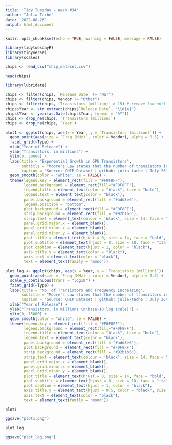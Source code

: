 ```yaml
---
title: 'Tidy Tuesday - Week #34'
author: "Julia Tache"
date: '2022-08-26'
output: html_document
---
```


```r
knitr::opts_chunk$set(echo = TRUE, warning = FALSE, message = FALSE)
```

```r

library(tidytuesdayR)
library(tidyverse)
library(scales)

chips <- read_csv("chip_dataset.csv")

head(chips)

```


```r

library(lubridate)

chips <- filter(chips, `Release Date` != "NaT")
chips <- filter(chips, Vendor != "Other")
chips <- filter(chips, `Transistors (million)` > 15) # remove low outliers
chips$Year <- str_extract(chips$`Release Date`, "\\d{4}")
chips$Year <- year(as.Date(chips$Year, format = "%Y"))
chips <- drop_na(chips, `Transistors (million)`)
chips <- drop_na(chips, `Year`)

```


```r

plot1 <- ggplot(chips, aes(x = Year, y = `Transistors (million)`)) + 
  geom_point(aes(size = `Freq (MHz)`, color = Vendor), alpha = 0.5) +
  facet_grid(~Type) +
  xlab("Year of Release") +
  ylab("Transistors, in millions") +
  ylim(0, 30000) +
  labs(title = "Exponential Growth in GPU Transistors",
       subtitle = "Moore's Law states that the number of transistors in a dense \nintegrated circuit (IC) doubles about every two years. This is especially \ntrue for GPUs, which are lower Frequency than CPUs but catching up.",
       caption = "Source: CHIP Dataset | github: julia-tache | July 26th, 2022") +
  geom_smooth(color = "white", se = FALSE) +
  theme(legend.key = element_rect(fill = "#F0F8FF"),
        legend.background = element_rect(fill="#F0F8FF"),
        legend.title = element_text(color = "black", face = "bold"),
        legend.text = element_text(color = "black"),
        panel.background = element_rect(fill = "#add8e6"),
        legend.position = "bottom",
        plot.background = element_rect(fill = "#F0F8FF"),
        strip.background = element_rect(fill = "#92b1b6"),
        strip.text = element_text(colour = 'black', size = 14, face = "bold"),
        panel.grid.major.x = element_blank(),
        panel.grid.minor.x = element_blank(),
        panel.grid.minor.y = element_blank(),
        plot.title = element_text(hjust = 0, size = 14, face = "bold", color = "black"),
        plot.subtitle = element_text(hjust = 0, size = 10, face = "italic", color = "black"),
        plot.caption = element_text(hjust = 1, color = "black"),
        axis.title.y = element_text(color = "black"),
        axis.text = element_text(color = "black"),
        text = element_text(family = "mono"))

plot_log <- ggplot(chips, aes(x = Year, y = `Transistors (million)`)) + 
  geom_point(aes(size = `Freq (MHz)`, color = Vendor), alpha = 0.5) +
  scale_y_continuous(trans = "log10") +
  facet_grid(~Type) +
  labs(title = "No. of Transistors and Frequency Increasing",
       subtitle = "Moore's Law states that the number of transistors in a dense \nintegrated circuit (IC) doubles about every two years. This is especially \ntrue for GPUs, which are lower Frequency than CPUs but catching up.",
       caption = "Source: CHIP Dataset | github: julia-tache | July 26th, 2022") +
  xlab("Year of Release") +
  ylab("Transistors, in millions \n(base-10 log scale)") +
  ylim(0, 15000) +
  geom_smooth(color = "white", se = FALSE) +
  theme(legend.key = element_rect(fill = "#F0F8FF"),
        legend.background = element_rect(fill="#F0F8FF"),
        legend.title = element_text(color = "black", face = "bold"),
        legend.text = element_text(color = "black"),
        panel.background = element_rect(fill = "#add8e6"),
        plot.background = element_rect(fill = "#F0F8FF"),
        strip.background = element_rect(fill = "#92b1b6"),
        strip.text = element_text(colour = 'black', size = 14, face = "bold"),
        panel.grid.major.x = element_blank(),
        panel.grid.minor.x = element_blank(),
        panel.grid.minor.y = element_blank(),
        plot.title = element_text(hjust = 0, size = 14, face = "bold", color = "black"),
        plot.subtitle = element_text(hjust = 0, size = 10, face = "italic", color = "black"),
        plot.caption = element_text(hjust = 1, color = "black"),
        axis.title.y = element_text(hjust = 0.5, color = "black", size = 10),
        axis.text = element_text(color = "black"),
        text = element_text(family = "mono")) 

```

```r

plot1

ggsave("plot1.png")

```

```r

plot_log

ggsave("plot_log.png")

```



